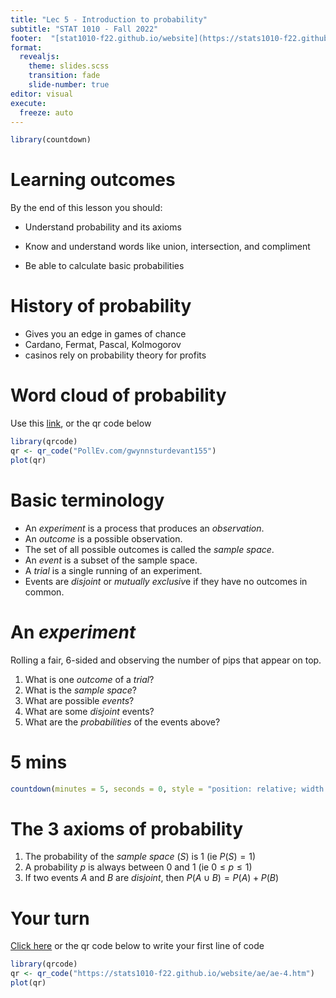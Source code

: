```yaml
---
title: "Lec 5 - Introduction to probability"
subtitle: "STAT 1010 - Fall 2022"
footer:  "[stat1010-f22.github.io/website](https://stats1010-f22.github.io/website/)"
format: 
  revealjs: 
    theme: slides.scss
    transition: fade
    slide-number: true
editor: visual
execute:
  freeze: auto
---
```


```r
library(countdown)
```

# Learning outcomes

By the end of this lesson you should:

-   Understand probability and its axioms

-   Know and understand words like union, intersection, and compliment

-   Be able to calculate basic probabilities

# History of probability

-   Gives you an edge in games of chance
-   Cardano, Fermat, Pascal, Kolmogorov
-   casinos rely on probability theory for profits

# Word cloud of probability

Use this [link](PollEv.com/gwynnsturdevant155), or the qr code below

```r
library(qrcode)
qr <- qr_code("PollEv.com/gwynnsturdevant155")
plot(qr)
```

# Basic terminology

-   An *experiment* is a process that produces an *observation*.
-   An *outcome* is a possible observation.
-   The set of all possible outcomes is called the *sample space*.
-   An *event* is a subset of the sample space.
-   A *trial* is a single running of an experiment.
-   Events are *disjoint* or *mutually exclusiv*e if they have no outcomes in common.

# An *experiment*
Rolling a fair, 6-sided and observing the number of pips that appear on top.

1.  What is one *outcome* of a *trial*?
2.  What is the *sample space*?
3.  What are possible *events*?
4.  What are some *disjoint* events?
5.  What are the *probabilities* of the events above?

# 5 mins

```r
countdown(minutes = 5, seconds = 0, style = "position: relative; width: min-content;")
```

# The 3 axioms of probability

1.  The probability of the *sample space* ($S$) is 1 (ie $P(S) = 1$)
2.  A probability $p$ is always between $0$ and $1$ (ie $0 \leq p \leq 1$)
3.  If two events $A$ and $B$ are *disjoint*, then $P(A \cup B) = P(A) + P(B)$

# {background-image="lec_05-images/one_event.png" background-size="contain"}



# Your turn

[Click here](https://stats1010-f22.github.io/website/ae/ae-4.html) or the qr code below to write your first line of code

```r
library(qrcode)
qr <- qr_code("https://stats1010-f22.github.io/website/ae/ae-4.htm")
plot(qr)
```

